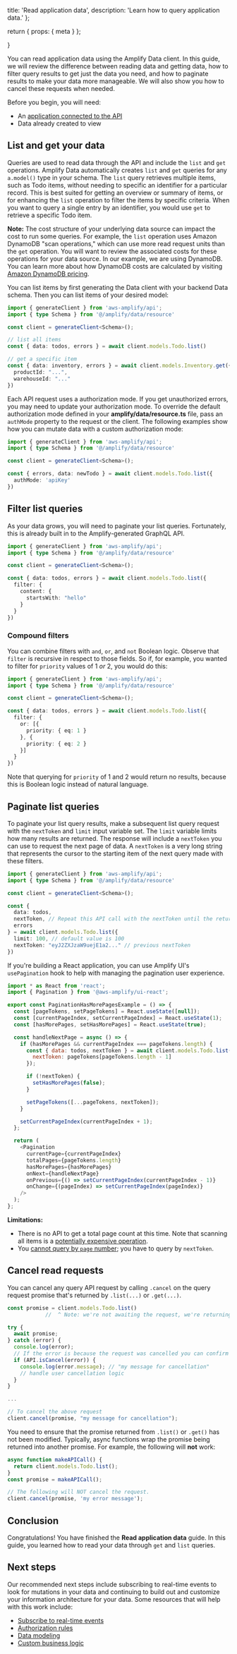   title: 'Read application data',
  description:
    'Learn how to query application data.'
};

  return {
    props: {
      meta
    }
  };

}


You can read application data using the Amplify Data client. In this guide, we will review the difference between reading data and getting data, how to filter query results to get just the data you need, and how to paginate results to make your data more manageable. We will also show you how to cancel these requests when needed.

Before you begin, you will need:

- An [application connected to the API](/lib/graphqlapi/connect/q/platform/js/)
- Data already created to view

## List and get your data

Queries are used to read data through the API and include the `list` and `get` operations. Amplify Data automatically creates `list` and `get` queries for any `a.model()` type in your schema. The `list` query retrieves multiple items, such as Todo items, without needing to specific an identifier for a particular record. This is best suited for getting an overview or summary of items, or for enhancing the `list` operation to filter the items by specific criteria. When you want to query a single entry by an identifier, you would use `get` to retrieve a specific Todo item.

<Callout>

**Note:** The cost structure of your underlying data source can impact the cost to run some queries. For example, the `list` operation uses Amazon DynamoDB "scan operations," which can use more read request units than the `get` operation. You will want to review the associated costs for these operations for your data source. In our example, we are using DynamoDB. You can learn more about how DynamoDB costs are calculated by visiting [Amazon DynamoDB pricing](https://aws.amazon.com/dynamodb/pricing/).

</Callout>

You can list items by first generating the Data client with your backend Data schema. Then you can list items of your desired model:

```ts
import { generateClient } from 'aws-amplify/api';
import { type Schema } from '@/amplify/data/resource'

const client = generateClient<Schema>();

// list all items
const { data: todos, errors } = await client.models.Todo.list()

// get a specific item
const { data: inventory, errors } = await client.models.Inventory.get({
  productId: "...",
  warehouseId: "..."
})
```

<Accordion title='Troubleshoot unauthorized errors' headingLevel='4' eyebrow='Troubleshooting'>

Each API request uses a authorization mode. If you get unauthorized errors, you may need to update your authorization mode. To override the default authorization mode defined in your **amplify/data/resource.ts** file, pass an `authMode` property to the request or the client. The following examples show how you can mutate data with a custom authorization mode:

```ts
import { generateClient } from 'aws-amplify/api';
import { type Schema } from '@/amplify/data/resource'

const client = generateClient<Schema>();

const { errors, data: newTodo } = await client.models.Todo.list({
  authMode: 'apiKey'
})
```
</Accordion>

## Filter list queries

As your data grows, you will need to paginate your list queries. Fortunately, this is already built in to the Amplify-generated GraphQL API.

```ts
import { generateClient } from 'aws-amplify/api';
import { type Schema } from '@/amplify/data/resource'

const client = generateClient<Schema>();

const { data: todos, errors } = await client.models.Todo.list({
  filter: {
    content: {
      startsWith: "hello"
    }
  }
})
```

### Compound filters

You can combine filters with `and`, `or`, and `not` Boolean logic. Observe that `filter` is recursive in respect to those fields. So if, for example, you wanted to filter for `priority` values of 1 _or_ 2, you would do this:

```ts
import { generateClient } from 'aws-amplify/api';
import { type Schema } from '@/amplify/data/resource'

const client = generateClient<Schema>();

const { data: todos, errors } = await client.models.Todo.list({
  filter: {
    or: [{
      priority: { eq: 1 }
    }, {
      priority: { eq: 2 }
    }]
  }
})
```

Note that querying for `priority` of 1 and 2 would return no results, because this is Boolean logic instead of natural language.

## Paginate list queries

To paginate your list query results, make a subsequent list query request with the `nextToken` and `limit` input variable set. The `limit` variable limits how many results are returned. The response will include a `nextToken` you can use to request the next page of data. A `nextToken` is a very long string that represents the cursor to the starting item of the next query made with these filters.

```ts
import { generateClient } from 'aws-amplify/api';
import { type Schema } from '@/amplify/data/resource'

const client = generateClient<Schema>();

const {
  data: todos,
  nextToken, // Repeat this API call with the nextToken until the returned nextToken is `null`
  errors
} = await client.models.Todo.list({
  limit: 100, // default value is 100
  nextToken: "eyJ2ZXJzaW9uejE1a2..." // previous nextToken
})
```

If you're building a React application, you can use Amplify UI's `usePagination` hook to help with managing the pagination user experience.

```js
import * as React from 'react';
import { Pagination } from '@aws-amplify/ui-react';

export const PaginationHasMorePagesExample = () => {
  const [pageTokens, setPageTokens] = React.useState([null]);
  const [currentPageIndex, setCurrentPageIndex] = React.useState(1);
  const [hasMorePages, setHasMorePages] = React.useState(true);

  const handleNextPage = async () => {
    if (hasMorePages && currentPageIndex === pageTokens.length) {
      const { data: todos, nextToken } = await client.models.Todo.list({
        nextToken: pageTokens[pageTokens.length - 1]
      });

      if (!nextToken) {
        setHasMorePages(false);
      }

      setPageTokens([...pageTokens, nextToken]);
    }

    setCurrentPageIndex(currentPageIndex + 1);
  };

  return (
    <Pagination
      currentPage={currentPageIndex}
      totalPages={pageTokens.length}
      hasMorePages={hasMorePages}
      onNext={handleNextPage}
      onPrevious={() => setCurrentPageIndex(currentPageIndex - 1)}
      onChange={(pageIndex) => setCurrentPageIndex(pageIndex)}
    />
  );
};
```

<Callout>

**Limitations:**

- There is no API to get a total page count at this time. Note that scanning all items is a [potentially expensive operation](https://github.com/aws-amplify/amplify-js/issues/2901).
- You [cannot query by `page` number](https://github.com/aws-amplify/amplify-cli/issues/5086); you have to query by `nextToken`.

</Callout>

## Cancel read requests

You can cancel any query API request by calling `.cancel` on the query request promise that's returned by `.list(...)` or `.get(...)`.

```javascript
const promise = client.models.Todo.list()
            //  ^ Note: we're not awaiting the request, we're returning the promise

try {
  await promise;
} catch (error) {
  console.log(error);
  // If the error is because the request was cancelled you can confirm here.
  if (API.isCancel(error)) {
    console.log(error.message); // "my message for cancellation"
    // handle user cancellation logic
  }
}

...

// To cancel the above request
client.cancel(promise, "my message for cancellation");
```

You need to ensure that the promise returned from `.list()` or `.get()` has not been modified. Typically, async functions wrap the promise being returned into another promise. For example, the following will **not** work:

```javascript
async function makeAPICall() {
  return client.models.Todo.list();
}
const promise = makeAPICall();

// The following will NOT cancel the request.
client.cancel(promise, 'my error message');
```

## Conclusion

Congratulations! You have finished the **Read application data** guide. In this guide, you learned how to read your data through `get` and `list` queries.

## Next steps

Our recommended next steps include subscribing to real-time events to look for mutations in your data and continuing to build out and customize your information architecture for your data. Some resources that will help with this work include:

- [Subscribe to real-time events](/lib/graphqlapi/subscribe-data/q/platform/js/)
- [Authorization rules](/cli/graphql/authorization-rules/)
- [Data modeling](/cli/graphql/data-modeling/)
- [Custom business logic](/cli/graphql/custom-business-logic/)
